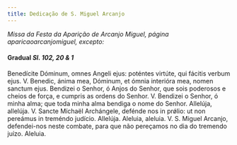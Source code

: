 ```yaml
---
title: Dedicação de S. Miguel Arcanjo
---
```


<em>
  Missa da Festa da Aparição de Arcanjo Miguel, página aparicaoarcanjomiguel,
  excepto:
</em>

<h4 class="text-center">
  Gradual <em>Sl. 102, 20 & 1</em>
</h4>
<div class="container-fluid">
  <div class="row">
    <span class="text-justify">
      Benedícite Dóminum, omnes Angeli ejus: poténtes virtúte, qui fácitis
      verbum ejus. V. Benedic, ánima mea, Dóminum, et ómnia interióra mea, nomen
      sanctum ejus.
    </span>
<span class="text-justify">
      Bendizei o Senhor, ó Anjos do Senhor, que sois poderosos e cheios de
      força, e cumpris as ordens do Senhor. V. Bendizei o Senhor, ó minha alma;
      que toda minha alma bendiga o nome do Senhor.
    </span>
<span class="text-justify">
      Allelúja, allelúja. V. Sancte Míchaël Archángele, defénde nos in prǿlio:
      ut non pereámus in treméndo judício. Allelúja.
    </span>
<span class="text-justify">
      Aleluia, aleluia. V. S. Miguel Arcanjo, defendei-nos neste combate, para
      que não pereçamos no dia do tremendo juízo. Aleluia.
    </span>
</div>
